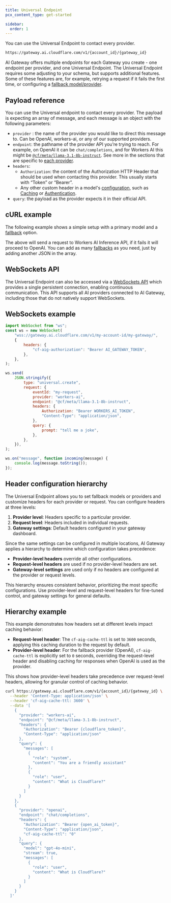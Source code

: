 ```yaml
---
title: Universal Endpoint
pcx_content_type: get-started

sidebar:
  order: 1
---
```



You can use the Universal Endpoint to contact every provider.

```txt
https://gateway.ai.cloudflare.com/v1/{account_id}/{gateway_id}
```

AI Gateway offers multiple endpoints for each Gateway you create - one endpoint per provider, and one Universal Endpoint. The Universal Endpoint requires some adjusting to your schema, but supports additional features. Some of these features are, for example, retrying a request if it fails the first time, or configuring a [fallback model/provider](/ai-gateway/configuration/fallbacks/).

## Payload reference

You can use the Universal endpoint to contact every provider. The payload is expecting an array of message, and each message is an object with the following parameters:

- `provider` : the name of the provider you would like to direct this message to. Can be OpenAI, workers-ai, or any of our supported providers.
- `endpoint`: the pathname of the provider API you’re trying to reach. For example, on OpenAI it can be `chat/completions`, and for Workers AI this might be [`@cf/meta/llama-3.1-8b-instruct`](/workers-ai/models/llama-3.1-8b-instruct/). See more in the sections that are specific to [each provider](/ai-gateway/providers/).
- `headers`:
  - `Authorization`: the content of the Authorization HTTP Header that should be used when contacting this provider. This usually starts with “Token” or “Bearer”.
  - Any other custom header in a model's [configuration](/ai-gateway/configuration/), such as [Caching](/ai-gateway/configuration/caching/) or [Authentication](/ai-gateway/configuration/authentication/).
- `query`: the payload as the provider expects it in their official API.

## cURL example

The following example shows a simple setup with a primary model and a [fallback](/ai-gateway/configuration/fallbacks/) option.

<Render file="universal-gateway-example" />

The above will send a request to Workers AI Inference API, if it fails it will proceed to OpenAI. You can add as many [fallbacks](/ai-gateway/configuration/fallbacks/) as you need, just by adding another JSON in the array.

## WebSockets API <Badge text="beta" variant="tip" size="small" />

The Universal Endpoint can also be accessed via a [WebSockets API](/ai-gateway/configuration/websockets-api/) which provides a single persistent connection, enabling continuous communication. This API supports all AI providers connected to AI Gateway, including those that do not natively support WebSockets.

## WebSockets example

```javascript
import WebSocket from "ws";
const ws = new WebSocket(
	"wss://gateway.ai.cloudflare.com/v1/my-account-id/my-gateway/",
	{
		headers: {
			"cf-aig-authorization": "Bearer AI_GATEWAY_TOKEN",
		},
	},
);

ws.send(
	JSON.stringify({
		type: "universal.create",
		request: {
			eventId: "my-request",
			provider: "workers-ai",
			endpoint: "@cf/meta/llama-3.1-8b-instruct",
			headers: {
				Authorization: "Bearer WORKERS_AI_TOKEN",
				"Content-Type": "application/json",
			},
			query: {
				prompt: "tell me a joke",
			},
		},
	}),
);

ws.on("message", function incoming(message) {
	console.log(message.toString());
});
```

## Header configuration hierarchy

The Universal Endpoint allows you to set fallback models or providers and customize headers for each provider or request. You can configure headers at three levels:

1. **Provider level**: Headers specific to a particular provider.
2. **Request level**: Headers included in individual requests.
3. **Gateway settings**: Default headers configured in your gateway dashboard.

Since the same settings can be configured in multiple locations, AI Gateway applies a hierarchy to determine which configuration takes precedence:

- **Provider-level headers** override all other configurations.
- **Request-level headers** are used if no provider-level headers are set.
- **Gateway-level settings** are used only if no headers are configured at the provider or request levels.

This hierarchy ensures consistent behavior, prioritizing the most specific configurations. Use provider-level and request-level headers for fine-tuned control, and gateway settings for general defaults.

## Hierarchy example

This example demonstrates how headers set at different levels impact caching behavior:

- **Request-level header**: The `cf-aig-cache-ttl` is set to `3600` seconds, applying this caching duration to the request by default.
- **Provider-level header**: For the fallback provider (OpenAI), `cf-aig-cache-ttl` is explicitly set to `0` seconds, overriding the request-level header and disabling caching for responses when OpenAI is used as the provider.

This shows how provider-level headers take precedence over request-level headers, allowing for granular control of caching behavior.

```bash
curl https://gateway.ai.cloudflare.com/v1/{account_id}/{gateway_id} \
  --header 'Content-Type: application/json' \
  --header 'cf-aig-cache-ttl: 3600' \
  --data '[
    {
      "provider": "workers-ai",
      "endpoint": "@cf/meta/llama-3.1-8b-instruct",
      "headers": {
        "Authorization": "Bearer {cloudflare_token}",
        "Content-Type": "application/json"
      },
      "query": {
        "messages": [
          {
            "role": "system",
            "content": "You are a friendly assistant"
          },
          {
            "role": "user",
            "content": "What is Cloudflare?"
          }
        ]
      }
    },
    {
      "provider": "openai",
      "endpoint": "chat/completions",
      "headers": {
        "Authorization": "Bearer {open_ai_token}",
        "Content-Type": "application/json",
        "cf-aig-cache-ttl": "0"
      },
      "query": {
        "model": "gpt-4o-mini",
        "stream": true,
        "messages": [
          {
            "role": "user",
            "content": "What is Cloudflare?"
          }
        ]
      }
    }
  ]'
```
